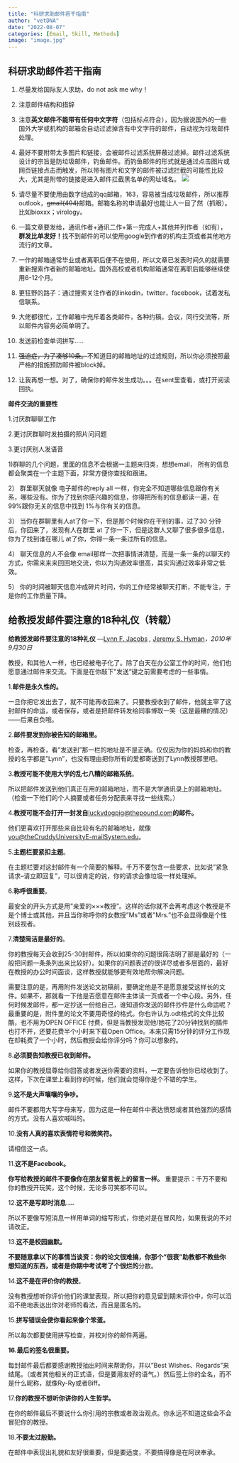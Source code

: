 ```yaml
---
title: "科研求助邮件若干指南"
author: "vetDNA"
date: "2022-08-07"
categories: [Email, Skill, Methods]
image: "image.jpg"
---
```


## 科研求助邮件若干指南

1.  尽量发给国际友人求助，do not ask me why！

2.  注意邮件结构和措辞

3.  注意**英文邮件不能带有任何中文字符**（包括标点符合），因为据说国外的一些国外大学或机构的邮箱会自动过滤掉含有中文字符的邮件，自动视为垃圾邮件处理。

4.  最好不要附带太多图片和链接，会被邮件过滤系统屏蔽过滤掉。邮件过滤系统设计的宗旨是防垃圾邮件，钓鱼邮件。而钓鱼邮件的形式就是通过点击图片或网页链接点击而触发，所以带有图片和文字的邮件被过滤拦截的可能性比较大，尤其是附带的链接是进入邮件拦截黑名单的网址域名。 ![](image.jpg)

5.  请尽量不要使用由数字组成的qq邮箱，163，容易被当成垃圾邮件，所以推荐outlook，~~gmail(404)~~邮箱。邮箱名称的申请最好也能让人一目了然（抓眼）。比如bioxxx；virology。

6.  一篇文章要发给，通讯作者+通讯二作+第一完成人+其他并列作者（如有），**群发比单发好！**找不到邮件的可以使用google到作者的机构主页或者其他地方流行的文章。

7.  一作的邮箱通常毕业或者离职后便不在使用，所以文章已发表时间久的就需要重新搜索作者新的邮箱地址。国外高校或者机构邮箱通常在离职后能够继续使用6-12个月。

8.  更狂野的路子：通过搜索关注作者的linkedin，twitter，facebook，试着发私信联系。

9.  大佬都很忙，工作邮箱中充斥着各类邮件，各种约稿，会议，同行交流等，所以邮件内容务必简单明了。

10. 发送前检查单词拼写.....

11. ~~强迫症，为了凑够10条。~~不知道目的邮箱地址的过滤规则，所以你必须按照最严格的措施预防邮件被block掉。

12. 让我再想一想。对了，确保你的邮件发生成功。。。在sent里查看，或打开阅读回执。

**邮件交流的重要性**

1.讨厌群聊聊工作

2.更讨厌群聊时发拍摄的照片问问题

3.更讨厌别人发语音

1)群聊的几个问题，里面的信息不会根据一主题来归类，想想email， 所有的信息都会聚类在一个主题下面，非常方便你查找和跟进。

2） 群里聊天就像 电子邮件的reply all 一样，你完全不知道哪些信息跟你有关系，哪些没有。你为了找到你感兴趣的信息，你得把所有的信息都读一遍，在 99%跟你无关的信息中找到 1%与你有关的信息。

3） 当你在群聊里有人at了你一下，但是那个时候你在干别的事，过了30 分钟后，你回来了，发现有人在群里 at 了你一下，但是这群人又聊了很多很多信息，你为了找到谁在哪儿 at了你，你得一条一条过所有的信息。

4） 聊天信息的人不会像 email那样一次把事情讲清楚，而是一条一条的以聊天的方式，你需来来来回回地交流，你以为沟通效率很高，其实沟通过效率非常之低效。

5） 你的时间被聊天信息冲成碎片时问，你的工作经常被聊天打断，不能专注，于是你的工作质量下降。

## 给教授发邮件要注意的18种礼仪（转载）

**给教授发邮件要注意的18种礼仪** ---[Lynn F. Jacobs](http://www.usnews.com/topics/author/jacobs_lynn_f) *,* [Jeremy S. Hyman](http://www.usnews.com/topics/author/hyman_jeremy_s)*，2010年9月30日*

教授，和其他人一样，也已经被电子化了。除了白天在办公室工作的时间，他们也愿意通过邮件来交流。下面是在你敲下"发送"键之前需要考虑的一些事情。

1.**邮件是永久性的。**

一旦你把它发出去了，就不可能再收回来了。只要教授收到了邮件，他就主宰了这封邮件的命运，或者保存，或者是把邮件转发给同事博取一笑（这是最糟的情况）------后果自负哦。

2.**邮件要发到你被告知的邮箱里。**

检查，再检查，看"发送到"那一栏的地址是不是正确。仅仅因为你的妈妈和你的教授的名字都是"Lynn"，也没有理由把你所有的爱都寄送到了Lynn教授那里吧。

3.**教授可能不使用大学的乱七八糟的邮箱系统**。

所以把邮件发送到他们真正在用的邮箱地址，而不是大学通讯录上的邮箱地址。（检查一下他们的个人摘要或者任务分配表来寻找一些线索。）

4.**教授可能不会打开一封发自**[luckydogpig\@thepound.com](mailto:luckydogpig@thepound.com)**的邮件。**

他们更喜欢打开那些来自比较有名的邮箱地址，就像[you\@theCruddyUniversityE-mailSystem.edu](mailto:you@theCruddyUniversityE-mailSystem.edu)。

5.**主题栏要紧扣主题**。

在主题栏要对这封邮件有一个简要的解释。千万不要包含一些要求，比如说"紧急请求--请立即回复"，可以很肯定的说，你的请求会像垃圾一样处理掉。

6.**称呼很重要**。

最安全的开头方式是用"亲爱的×××教授"。这样的话你就不会再考虑这个教授是不是个博士或其他，并且当你称呼你的女教授"Ms"或者"Mrs."也不会显得像是个性别歧视者。

7.**清楚简洁是最好的**。

你的教授每天会收到25-30封邮件，所以如果你的问题很简洁明了那是最好的（一般把问题一条条列出来比较好）。如果你的问题表述的很详尽或者多层面的，最好在教授的办公时间面谈，这样教授就能够更有效地帮你解决问题。

需要注意的是，再用附件发送论文初稿前，要确定他是不是愿意接受这样长的文件。如果不，那就看一下他是否愿意在邮件主体读一页或者一个中心段。另外，任何时候发邮件，都一定抄送一份给自己，谁知道你发送的邮件抄件是什么命运呢？ 最重要的是，附件里的论文不要用奇怪的格式。你也许认为.odt格式的文件比较酷，也不用为OPEN OFFICE 付费，但是当教授发现他/她花了20分钟找到的插件也打不开，还要花费半个小时来下载Open Office。本来只需15分钟的评分工作现在却耗费了一个小时，然后教授会给你评分吗？你可以想象的。

8.**必须要告知教授已收到邮件。**

如果你的教授屈尊给你回答或者发送你需要的资料，一定要告诉他你已经收到了。这样，下次在课堂上看到你的时候，他们就会觉得你是个不错的学生。

9.**这不是大声嚷嚷的争吵。**

邮件不要都用大写字母来写，因为这是一种在邮件中表达愤怒或者其他强烈的感情的方式。没有人喜欢喊叫的。

10.**没有人真的喜欢表情符号和微笑符。**

请相信这一点。

11.**这不是Facebook。**

**你写给教授的邮件不要像你在朋友留言板上的留言一样。** 重要提示：千万不要和你的教授开玩笑，这个时候，无论多可笑都不可以。

12.**这不是写即时消息....**

所以不要像写短消息一样用单词的缩写形式，你绝对是在冒风险，如果我说的不对请改正。

13.**这不是校园幽默。**

**不要随意拿以下的事情当谈资：你的论文很难搞，你那个"很衰"助教都不教些你想知道的东西，或者是你期中考试考了个很烂的**分数。

14.**这不是在评价你的教授**。

没有教授想听你评价他们的课堂表现，所以把你的意见留到期末评价中，你可以滔滔不绝地表达出你对老师的看法，而且是匿名的。

15.**拼写错误会使你看起来像个笨蛋。**

所以每次都要使用拼写检查，并校对你的邮件两遍。

**16.最后的签名很重要。**

每封邮件最后都要感谢教授抽出时间来帮助你，并以"Best Wishes、Regards"来结尾。（或者其他相关的正式语，但是要用友好的语气。）然后签上你的全名，而不是什么昵称，就像Ry-Ry或者Biff。

17.**你的教授不想听你讲你的人生哲学。**

在你的邮件最后不要说什么你引用的宗教或者政治观点。你永远不知道这些会不会冒犯你的教授。

18.**不要太过殷勤。**

在邮件中表现出礼貌和友好很重要，但是要适度，不要搞得像是在阿谀奉承。
